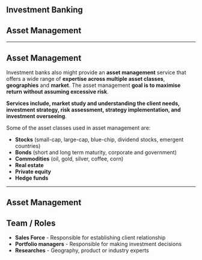 <Section>

<Cover>

# Investment Banking
## Asset Management

</Cover>

---

# Asset Management

Investment banks also might provide an __asset management__ service that 
offers a wide range of __expertise across multiple asset classes__, 
__geographies__ and __market__. The asset management __goal is to maximise return without 
assuming excessive risk__. 

__Services include, market study and understanding the client needs, 
investment strategy, risk assessment, strategy implementation, and investment overseeing__.

Some of the asset classes used in asset management are:
- __Stocks__ (small-cap, large-cap, blue-chip, dividend stocks, emergent countries)
- __Bonds__ (short and long term maturity, corporate and government)
- __Commodities__ (oil, gold, silver, coffee, corn)
- __Real estate__
- __Private equity__
- __Hedge funds__

---

# Asset Management

## Team / Roles
  
  - __Sales Force__ - Responsible for establishing client relationship
  - __Portfolio managers__ - Responsible for making investment decisions
  - __Researches__ - Geography, product or industry experts

</Section>
